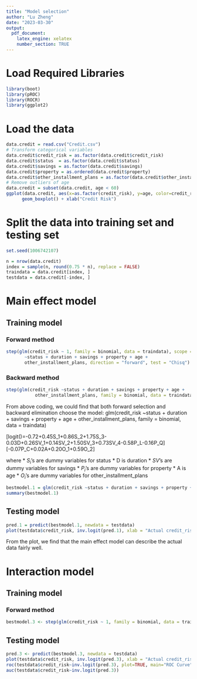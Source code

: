 ```yaml
---
title: "Model selection"
author: "Lu Zheng"
date: "2023-03-30"
output:
  pdf_document:
    latex_engine: xelatex
    number_section: TRUE
---
```


# Load Required Libraries
```r
library(boot)
library(pROC)
library(ROCR)
library(ggplot2)
```
# Load the data
```r
data.credit = read.csv("Credit.csv")
# Transform categorical variables
data.credit$credit_risk = as.factor(data.credit$credit_risk)
data.credit$status  = as.factor(data.credit$status)
data.credit$savings = as.factor(data.credit$savings)
data.credit$property = as.ordered(data.credit$property)
data.credit$other_installment_plans = as.factor(data.credit$other_installment_plans)
# Remove outliers of age
data.credit = subset(data.credit, age < 60)
ggplot(data.credit, aes(x=as.factor(credit_risk), y=age, color=credit_risk)) +
      geom_boxplot() + xlab("Credit Risk")
```

# Split the data into training set and testing set
```r
set.seed(1006742107)

n = nrow(data.credit)
index = sample(n, round(0.75 * n), replace = FALSE)
traindata = data.credit[index, ]
testdata = data.credit[-index, ]
```

# Main effect model
## Training model
### Forward method
```r
step(glm(credit_risk ~ 1, family = binomial, data = traindata), scope = 
       ~status + duration + savings + property + age +
       other_installment_plans, direction = "forward", test = "Chisq")
```

### Backward method
```r
step(glm(credit_risk ~status + duration + savings + property + age + 
           other_installment_plans, family = binomial, data = traindata), test = "Chisq")
```


From above coding, we could find that both forward selection and backward elimination choose the model: glm(credit_risk ~status + duration + savings + property + age + other_installment_plans, family = binomial, data = traindata)

\[logit(\hat\pi)=-0.72+0.45\cdot S_1+0.86\cdot S_2+1.75\cdot S_3-0.03\cdot D+0.26\cdot SV_1+0.14\cdot SV_2+1.50SV_3+0.73SV_4-0.58\cdot P_L-0.16\cdot P_Q\]
\[-0.07\cdot P_C+0.02\cdot A+0.20\cdot O_1+0.59\cdot O_2\]

where
* $S_i$'s are dummy variables for status
* D is duration
* $SV$'s are dummy variables for savings
* $P_i$'s are dummy variables for property
* A is age
* $O_i$'s are dummy variables for other_installment_plans

```r
bestmodel.1 = glm(credit_risk ~status + duration + savings + property + age + other_installment_plans, family = binomial, data = traindata)
summary(bestmodel.1)
```

## Testing model
```r
pred.1 = predict(bestmodel.1, newdata = testdata)
plot(testdata$credit_risk, inv.logit(pred.1), xlab = "Actual credit_risk", ylab = "Predicted credit_risk")
```

From the plot, we find that the main effect model can describe the actual data fairly well.


# Interaction model
## Training model
### Forward method
```r
bestmodel.3 <- step(glm(credit_risk ~ 1, family = binomial, data = traindata), scope = ~status * duration * savings * property * age * other_installment_plans, direction = "forward", test = "Chisq")
```


## Testing model

```r
pred.3 <- predict(bestmodel.3, newdata = testdata)
plot(testdata$credit_risk, inv.logit(pred.3), xlab = "Actual credit_risk", ylab = "Predicted credit_risk")
roc(testdata$credit_risk~inv.logit(pred.3), plot=TRUE, main="ROC Curve", col="blue")
auc(testdata$credit_risk~inv.logit(pred.3))
```







